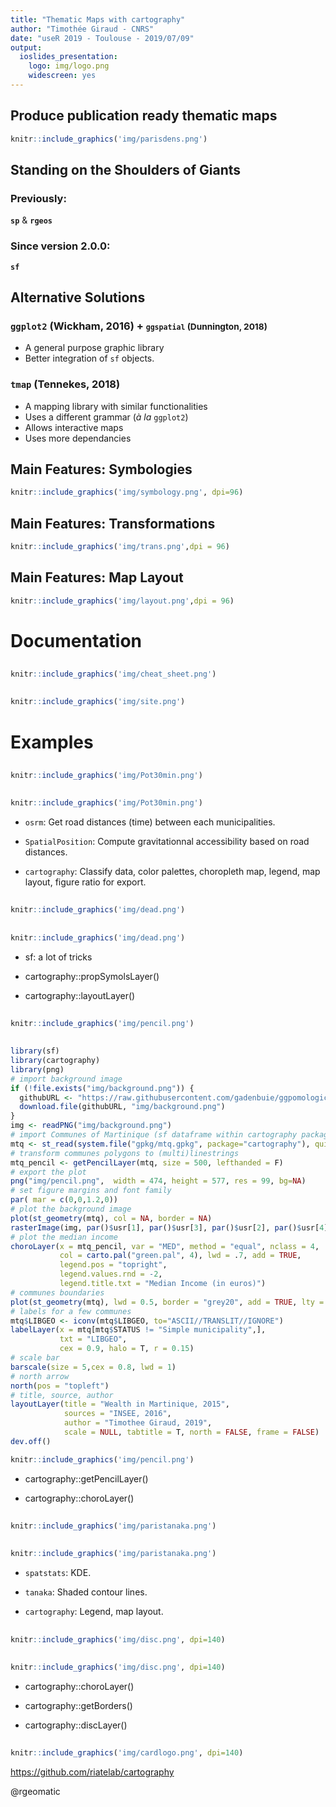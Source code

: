 ```yaml
---
title: "Thematic Maps with cartography"
author: "Timothée Giraud - CNRS"
date: "useR 2019 - Toulouse - 2019/07/09"
output: 
  ioslides_presentation: 
    logo: img/logo.png
    widescreen: yes
---
```






## Produce publication ready thematic maps

```r
knitr::include_graphics('img/parisdens.png')
```



## Standing on the Shoulders of Giants

### Previously:  
**`sp`** & **`rgeos`**

### Since version 2.0.0:  
**`sf`**



## Alternative Solutions

### `ggplot2` (Wickham, 2016) + <small>`ggspatial` (Dunnington, 2018)</small>  
* A general purpose graphic library
* Better integration of `sf` objects.

### `tmap` (Tennekes, 2018)  
* A mapping library with similar functionalities
* Uses a different grammar (*à la* `ggplot2`)
* Allows interactive maps
* Uses more dependancies





## Main Features: Symbologies

```r
knitr::include_graphics('img/symbology.png', dpi=96)
```


## Main Features: Transformations

```r
knitr::include_graphics('img/trans.png',dpi = 96)
```


## Main Features: Map Layout

```r
knitr::include_graphics('img/layout.png',dpi = 96)
```



# Documentation

##

```r
knitr::include_graphics('img/cheat_sheet.png')
```

## 

```r
knitr::include_graphics('img/site.png')
```


# Examples

##
```r
knitr::include_graphics('img/Pot30min.png')
```

##
<div class="columns-2">
```r
knitr::include_graphics('img/Pot30min.png')
```



* `osrm`: Get road distances (time) between each municipalities.    

* `SpatialPosition`: Compute gravitationnal accessibility based on road distances.    

* `cartography`: Classify data, color palettes, choropleth map, legend, map layout, figure ratio for export.
</div>

##

```r
knitr::include_graphics('img/dead.png')
```


##

<div class="columns-2">

```r
knitr::include_graphics('img/dead.png')
```

* sf: a lot of tricks

* cartography::propSymolsLayer()

* cartography::layoutLayer()
</div>


##
```r
knitr::include_graphics('img/pencil.png')
```


##
```r
library(sf)
library(cartography)
library(png)
# import background image
if (!file.exists("img/background.png")) {
  githubURL <- "https://raw.githubusercontent.com/gadenbuie/ggpomological/master/inst/images/pomological_background.png"
  download.file(githubURL, "img/background.png")
}
img <- readPNG("img/background.png")
# import Communes of Martinique (sf dataframe within cartography package)
mtq <- st_read(system.file("gpkg/mtq.gpkg", package="cartography"), quiet = TRUE)
# transform communes polygons to (multi)linestrings
mtq_pencil <- getPencilLayer(mtq, size = 500, lefthanded = F)
# export the plot
png("img/pencil.png",  width = 474, height = 577, res = 99, bg=NA)
# set figure margins and font family
par( mar = c(0,0,1.2,0))
# plot the background image
plot(st_geometry(mtq), col = NA, border = NA)
rasterImage(img, par()$usr[1], par()$usr[3], par()$usr[2], par()$usr[4])
# plot the median income
choroLayer(x = mtq_pencil, var = "MED", method = "equal", nclass = 4, 
           col = carto.pal("green.pal", 4), lwd = .7, add = TRUE, 
           legend.pos = "topright", 
           legend.values.rnd = -2,
           legend.title.txt = "Median Income (in euros)")
# communes boundaries
plot(st_geometry(mtq), lwd = 0.5, border = "grey20", add = TRUE, lty = 3)
# labels for a few communes
mtq$LIBGEO <- iconv(mtq$LIBGEO, to="ASCII//TRANSLIT//IGNORE")
labelLayer(x = mtq[mtq$STATUS != "Simple municipality",], 
           txt = "LIBGEO", 
           cex = 0.9, halo = T, r = 0.15)
# scale bar
barscale(size = 5,cex = 0.8, lwd = 1)
# north arrow
north(pos = "topleft")
# title, source, author
layoutLayer(title = "Wealth in Martinique, 2015", 
            sources = "INSEE, 2016",
            author = "Timothee Giraud, 2019", 
            scale = NULL, tabtitle = T, north = FALSE, frame = FALSE)
dev.off()
```


<div class="columns-2">
```r
knitr::include_graphics('img/pencil.png')
```


* cartography::getPencilLayer()

* cartography::choroLayer()

</div>

##
```r
knitr::include_graphics('img/paristanaka.png')
```


##

<div class="columns-2">
```r
knitr::include_graphics('img/paristanaka.png')
```

* `spatstats`: KDE.    

* `tanaka`: Shaded contour lines.    

* `cartography`: Legend, map layout.

</div>


##
```r
knitr::include_graphics('img/disc.png', dpi=140)
```

## 
<div class="columns-2">
```r
knitr::include_graphics('img/disc.png', dpi=140)
```

* cartography::choroLayer()

* cartography::getBorders()

* cartography::discLayer()

</div>

##
<div class="columns-2">
```r
knitr::include_graphics('img/cardlogo.png', dpi=140)
```
[https://github.com/riatelab/cartography](https://github.com/riatelab/cartography)

@rgeomatic
</div>